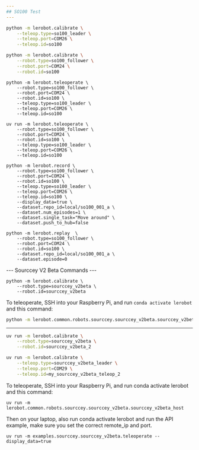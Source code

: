 ```yaml
---
## SO100 Test
---
```


```bash
python -m lerobot.calibrate \
    --teleop.type=so100_leader \
    --teleop.port=COM26 \
    --teleop.id=so100
```

```bash
python -m lerobot.calibrate \
    --robot.type=so100_follower \
    --robot.port=COM24 \
    --robot.id=so100
```

```
python -m lerobot.teleoperate \
    --robot.type=so100_follower \
    --robot.port=COM24 \
    --robot.id=so100 \
    --teleop.type=so100_leader \
    --teleop.port=COM26 \
    --teleop.id=so100
```

```
uv run -m lerobot.teleoperate \
    --robot.type=so100_follower \
    --robot.port=COM24 \
    --robot.id=so100 \
    --teleop.type=so100_leader \
    --teleop.port=COM26 \
    --teleop.id=so100
```

```
python -m lerobot.record \
    --robot.type=so100_follower \
    --robot.port=COM24 \
    --robot.id=so100 \
    --teleop.type=so100_leader \
    --teleop.port=COM26 \
    --teleop.id=so100 \
    --display_data=true \
    --dataset.repo_id=local/so100_001_a \
    --dataset.num_episodes=1 \
    --dataset.single_task="Move around" \
    --dataset.push_to_hub=false
```

```
python -m lerobot.replay  \
    --robot.type=so100_follower \
    --robot.port=COM24 \
    --robot.id=so100 \
    --dataset.repo_id=local/so100_001_a \
    --dataset.episode=0
```

--- Sourccey V2 Beta Commands ---

```
python -m lerobot.calibrate \
    --robot.type=sourccey_v2beta \
    --robot.id=sourccey_v2beta
```

To teleoperate, SSH into your Raspberry Pi, and run `conda activate lerobot` and this command:

```bash
python -m lerobot.common.robots.sourccey.sourccey_v2beta.sourccey_v2beta_host
```

---

```bash
uv run -m lerobot.calibrate \
    --robot.type=sourccey_v2beta \
    --robot.id=sourccey_v2beta_2
```

```bash
uv run -m lerobot.calibrate \
    --teleop.type=sourccey_v2beta_leader \
    --teleop.port=COM29 \
    --teleop.id=my_sourccey_v2beta_teleop_2
```

To teleoperate, SSH into your Raspberry Pi, and run conda activate lerobot and this command:

```
uv run -m lerobot.common.robots.sourccey.sourccey_v2beta.sourccey_v2beta_host
```

Then on your laptop, also run conda activate lerobot and run the API example, make sure you set the correct remote_ip and port.

```
uv run -m examples.sourccey.sourccey_v2beta.teleoperate --display_data=true
```
